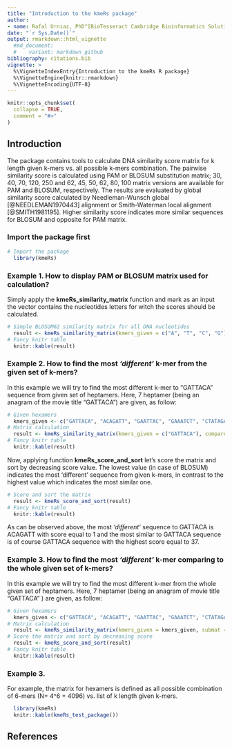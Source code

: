 ---
title: "Introduction to the kmeRs package"
author:
- name: Rafal Urniaz, PhD^[BioTesseract Cambridge Bioinformatics Solutions, Cambridgeshire, Cambridge, UK]
date: "`r Sys.Date()`"
output: rmarkdown::html_vignette
  #md_document:
  #    variant: markdown_github
bibliography: citations.bib
vignette: >
  %\VignetteIndexEntry{Introduction to the kmeRs R package}
  %\VignetteEngine{knitr::rmarkdown}
  %\VignetteEncoding{UTF-8}
---

```{r setup, include = FALSE}
knitr::opts_chunk$set(
  collapse = TRUE,
  comment = "#>"
)
```
## Introduction

The package contains tools to calculate DNA similarity score matrix for k length given k-mers vs. all possible k-mers combination. The pairwise similarity score is calculated using PAM or BLOSUM substitution matrix; 30, 40, 70, 120, 250 and 62, 45, 50, 62, 80, 100 matrix versions are available for PAM and BLOSUM, respectively. The results are evaluated by global similarity score calculated by Needleman-Wunsch global [@NEEDLEMAN1970443] alignment or Smith-Waterman local alignment [@SMITH1981195]. Higher similarity score indicates more similar sequences for BLOSUM and opposite for PAM matrix.

### Import the package first

```{r} 
# Import the package 
  library(kmeRs)
```

### Example 1. How to display PAM or BLOSUM matrix used for calculation?

Simply apply the **kmeRs_similarity_matrix** function and mark as an input the vector contains the nucleotides letters for witch the scores should be calculated.    

```{r} 
# Simple BLOSUM62 similarity matrix for all DNA nucleotides
  result <- kmeRs_similarity_matrix(kmers_given = c("A", "T", "C", "G"), submat = "BLOSUM62")
# Fancy knitr table
  knitr::kable(result)
```

### Example 2. How to find the most *'different'* k-mer from the given set of k-mers?

In this example we will try to find the most different k-mer to "GATTACA" sequence from given set of heptamers. Here, 7 heptamer (being an anagram of the movie title "GATTACA") are given, as follow:  

```{r} 
# Given hexamers
  kmers_given <- c("GATTACA", "ACAGATT", "GAATTAC", "GAAATCT", "CTATAGA", "GTACATA", "AACGATT")
# Matrix calculation 
  result <- kmeRs_similarity_matrix(kmers_given = c("GATTACA"), compare_to = kmers_given , submat = "BLOSUM62") 
# Fancy knitr table
  knitr::kable(result) 
```

Now, applying function **kmeRs_score_and_sort** let's score the matrix and sort by decreasing score value. The lowest value (in case of BLOSUM) indicates the most 'different' sequence from given k-mers, in contrast to the highest value which indicates the most similar one. 

```{r} 
# Score and sort the matrix  
  result <- kmeRs_score_and_sort(result)
# Fancy knitr table
  knitr::kable(result)
```

As can be observed above, the most *'different'* sequence to GATTACA is ACAGATT with score equal to 1 and the most similar to GATTACA  sequence is of course GATTACA sequence with the highest score equal to 37. 


### Example 3. How to find the most *'different'* k-mer comparing to the whole given set of k-mers? 

In this example we will try to find the most different k-mer from the whole given set of heptamers. Here, 7 heptamer (being an anagram of movie title "GATTACA" ) are given, as follow: 

```{r} 
# Given hexamers
  kmers_given <- c("GATTACA", "ACAGATT", "GAATTAC", "GAAATCT", "CTATAGA", "GTACATA", "AACGATT")
# Matrix calculation 
  result <- kmeRs_similarity_matrix(kmers_given = kmers_given, submat = "BLOSUM62")
# Score the matrix and sort by decreasing score 
  result <- kmeRs_score_and_sort(result)
# Fancy knitr table
  knitr::kable(result)
```



### Example 3. 

For example, the matrix for hexamers is defined as all possible combination of 6-mers (N= 4^6 = 4096) vs. list of k length given k-mers.

```{r} 

  library(kmeRs)
  knitr::kable(kmeRs_test_package())

```

## References
